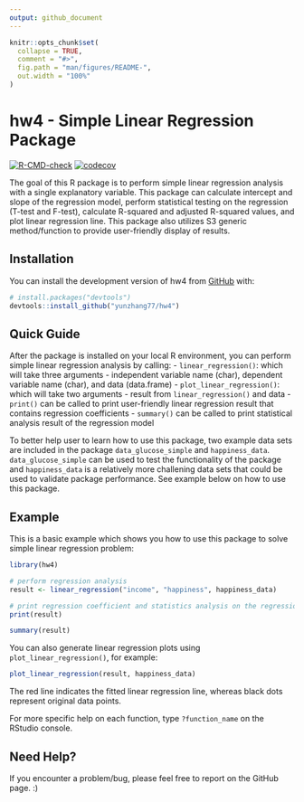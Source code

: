 ```yaml
---
output: github_document
---
```


<!-- README.md is generated from README.Rmd. Please edit that file -->

```r
knitr::opts_chunk$set(
  collapse = TRUE,
  comment = "#>",
  fig.path = "man/figures/README-",
  out.width = "100%"
)
```

# hw4 - Simple Linear Regression Package

<!-- badges: start -->
[![R-CMD-check](https://github.com/yunzhang77/hw4/workflows/R-CMD-check/badge.svg)](https://github.com/yunzhang77/hw4/actions)
[![codecov](https://codecov.io/gh/yunzhang77/hw4/branch/master/graph/badge.svg?token=qhHpcXtRu7)](https://codecov.io/gh/yunzhang77/hw4)
<!-- badges: end -->

The goal of this R package is to perform simple linear regression analysis with a single explanatory variable. This package can calculate intercept and slope of the regression model, perform statistical testing on the regression (T-test and F-test), calculate R-squared and adjusted R-squared values, and plot linear regression line. This package also utilizes S3 generic method/function to provide user-friendly display of results. 

## Installation

You can install the development version of hw4 from [GitHub](https://github.com/) with:

``` r
# install.packages("devtools")
devtools::install_github("yunzhang77/hw4")
```

## Quick Guide

After the package is installed on your local R environment, you can perform simple linear regression analysis by calling:
  - `linear_regression()`: which will take three arguments - independent variable name (char), dependent variable name (char), and data (data.frame)
  - `plot_linear_regression()`: which will take two arguments - result from `linear_regression()` and data
  - `print()` can be called to print user-friendly linear regression result that contains regression coefficients
  - `summary()` can be called to print statistical analysis result of the regression model 
  
To better help user to learn how to use this package, two example data sets are included in the package `data_glucose_simple` and `happiness_data`. `data_glucose_simple` can be used to test the functionality of the package and `happiness_data` is a relatively more challening data sets that could be used to validate package performance. See example below on how to use this package. 

## Example

This is a basic example which shows you how to use this package to solve simple linear regression problem:

```r
library(hw4)

# perform regression analysis
result <- linear_regression("income", "happiness", happiness_data)

# print regression coefficient and statistics analysis on the regression model
print(result)

summary(result)
```

You can also generate linear regression plots using `plot_linear_regression()`, for example:

```r
plot_linear_regression(result, happiness_data)
```

The red line indicates the fitted linear regression line, whereas black dots represent original data points. 

For more specific help on each function, type `?function_name` on the RStudio console. 

## Need Help?

If you encounter a problem/bug, please feel free to report on the GitHub page. :) 
